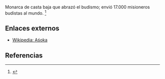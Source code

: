 Monarca de casta baja que abrazó el budismo; envió 17.000 misioneros budistas al mundo. <ref name="n0">{{lib|LU|94|9|1}}</ref> 

== Enlaces externos ==

* [https://es.wikipedia.org/wiki/Aśoka Wikipedia: Aśoka]


== Referencias ==

<references/>
